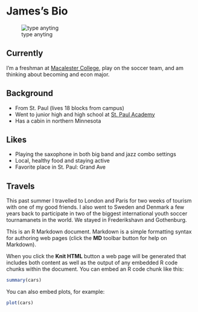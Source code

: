 James's Bio 
========================================================
![type anyting](http://athletics.macalester.edu/images/2013/9/3/james_hansons_13_crop.jpg) 

## Currently 

I'm a freshman at [Macalester College](macalester.edu), play on the soccer team, and am thinking about becoming and econ major. 

## Background
  * From St. Paul (lives 18 blocks from campus)
  * Went to junior high and high school at [St. Paul Academy](spa.edu)
  * Has a cabin in northern Minnesota
  
## Likes
  * Playing the saxophone in both big band and jazz combo settings
  * Local, healthy food and staying active 
  * Favorite place in St. Paul: Grand Ave 
  
## Travels
This past summer I travelled to London and Paris for two weeks of tourism with one of my good friends. I also went to Sweden and Denmark a few years back to participate in two of the biggest international youth soccer tournamanets in the world. We stayed in Frederikshavn and Gothenburg. 
  

This is an R Markdown document. Markdown is a simple formatting syntax for authoring web pages (click the **MD** toolbar button for help on Markdown).

When you click the **Knit HTML** button a web page will be generated that includes both content as well as the output of any embedded R code chunks within the document. You can embed an R code chunk like this:

```r
summary(cars)
```

You can also embed plots, for example:

```r
plot(cars)
```

